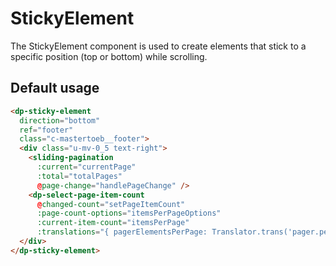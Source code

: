 
<Meta
    title="Components/StickyElement"
    component={DpStickyElement}
/>

# StickyElement

The StickyElement component is used to create elements that stick to a specific position (top or bottom) while scrolling.

## Default usage

```html
<dp-sticky-element
  direction="bottom"
  ref="footer"
  class="c-mastertoeb__footer">
  <div class="u-mv-0_5 text-right">
    <sliding-pagination
      :current="currentPage"
      :total="totalPages"
      @page-change="handlePageChange" />
    <dp-select-page-item-count
      @changed-count="setPageItemCount"
      :page-count-options="itemsPerPageOptions"
      :current-item-count="itemsPerPage"
      :translations="{ pagerElementsPerPage: Translator.trans('pager.per.page') }" />
  </div>
</dp-sticky-element>
```
